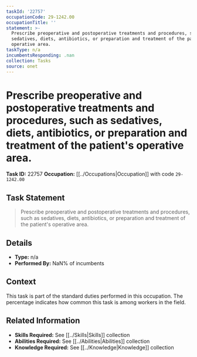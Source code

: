 ```yaml
---
taskId: '22757'
occupationCode: 29-1242.00
occupationTitle: ''
statement: >-
  Prescribe preoperative and postoperative treatments and procedures, such as
  sedatives, diets, antibiotics, or preparation and treatment of the patient's
  operative area.
taskType: n/a
incumbentsResponding: .nan
collection: Tasks
source: onet
---
```

# Prescribe preoperative and postoperative treatments and procedures, such as sedatives, diets, antibiotics, or preparation and treatment of the patient's operative area.

**Task ID:** 22757
**Occupation:** [[../Occupations|Occupation]] with code `29-1242.00`

## Task Statement

> Prescribe preoperative and postoperative treatments and procedures, such as sedatives, diets, antibiotics, or preparation and treatment of the patient's operative area.

## Details

- **Type:** n/a
- **Performed By:** NaN% of incumbents

## Context

This task is part of the standard duties performed in this occupation. The percentage indicates how common this task is among workers in the field.

## Related Information

- **Skills Required:** See [[../Skills|Skills]] collection
- **Abilities Required:** See [[../Abilities|Abilities]] collection
- **Knowledge Required:** See [[../Knowledge|Knowledge]] collection
